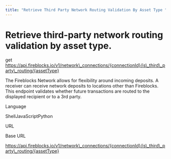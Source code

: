 ```yaml
---
title: "Retrieve Third Party Network Routing Validation By Asset Type "
---
```

  
  # Retrieve third-party network routing validation by asset type.

get https://api.fireblocks.io/v1/network\_connections/{connectionId}/is\_third\_party\_routing/{assetType}

The Fireblocks Network allows for flexibility around incoming deposits. A receiver can receive network deposits to locations other than Fireblocks. This endpoint validates whether future transactions are routed to the displayed recipient or to a 3rd party.

Language

ShellJavaScriptPython

URL

Base URL

https://api.fireblocks.io/v1/network\_connections/{connectionId}/is\_third\_party\_routing/{assetType}